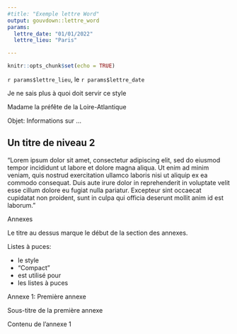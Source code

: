 ```yaml
---
#title: "Exemple lettre Word"
output: gouvdown::lettre_word
params:
  lettre_date: "01/01/2022"
  lettre_lieu: "Paris"

---
```


```r
knitr::opts_chunk$set(echo = TRUE)
```

::: {custom-style="Date"}
`r params$lettre_lieu`, le `r params$lettre_date`
:::


::: {custom-style="header-letter"}
Je ne sais plus à quoi doit servir ce style
:::


::: {custom-style="header-letter-naming"}
Madame la préfête de la Loire-Atlantique
:::

::: {custom-style="objet-title"}
Objet: Informations sur ...
:::


## Un titre de niveau 2

"Lorem ipsum dolor sit amet, consectetur adipiscing elit, sed do eiusmod tempor incididunt ut labore et dolore magna aliqua. Ut enim ad minim veniam, quis nostrud exercitation ullamco laboris nisi ut aliquip ex ea commodo consequat. Duis aute irure dolor in reprehenderit in voluptate velit esse cillum dolore eu fugiat nulla pariatur. Excepteur sint occaecat cupidatat non proident, sunt in culpa qui officia deserunt mollit anim id est laborum."


::: {custom-style="header-annexes"}
Annexes
:::


Le titre au dessus marque le début de la section des annexes.


Listes à puces:

::: {custom-style="Compact"}
- le style
- "Compact"
- est utilisé pour
- les listes à puces
:::



::: {custom-style="header-annexeN"}
Annexe 1: Première annexe
:::


::: {custom-style="subheader-annexe"}
Sous-titre de la première annexe
:::

Contenu de l'annexe 1


